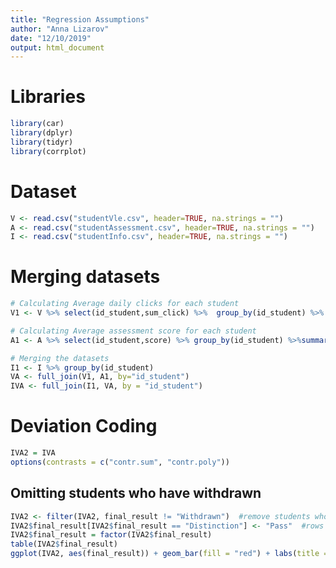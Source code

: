 ```yaml
---
title: "Regression Assumptions"
author: "Anna Lizarov"
date: "12/10/2019"
output: html_document
---
```


# Libraries
```r
library(car)
library(dplyr)
library(tidyr)
library(corrplot)
```

# Dataset
```r
V <- read.csv("studentVle.csv", header=TRUE, na.strings = "")
A <- read.csv("studentAssessment.csv", header=TRUE, na.strings = "")
I <- read.csv("studentInfo.csv", header=TRUE, na.strings = "")
```

# Merging datasets
```r
# Calculating Average daily clicks for each student
V1 <- V %>% select(id_student,sum_click) %>%  group_by(id_student) %>% summarise(mean_click=mean(sum_click))

# Calculating Average assessment score for each student
A1 <- A %>% select(id_student,score) %>% group_by(id_student) %>%summarise(mean_score=mean(score))

# Merging the datasets
I1 <- I %>% group_by(id_student)
VA <- full_join(V1, A1, by="id_student")
IVA <- full_join(I1, VA, by = "id_student")
```

# Deviation Coding
```r
IVA2 = IVA
options(contrasts = c("contr.sum", "contr.poly")) 
```

## Omitting students who have withdrawn
```r
IVA2 <- filter(IVA2, final_result != "Withdrawn")  #remove students who withdrew
IVA2$final_result[IVA2$final_result == "Distinction"] <- "Pass"  #rows where final_result = distinction where renames to "pass" 
IVA2$final_result = factor(IVA2$final_result)
table(IVA2$final_result)
ggplot(IVA2, aes(final_result)) + geom_bar(fill = "red") + labs(title = "The Number of Students Passing or Failing the Course", x = "Student's Final Result", y = "Frequency") + theme_classic()
```

